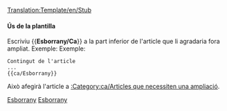 <noinclude>[[Translation:Template/en/Stub]]</noinclude><noinclude></noinclude>{{ca/Metacaixa d'avís| tipus  = informació
| imatge = en/StubIcon.png
| text   = <strong>Esborrany</strong><br>Aques article és un esborrany. Vostè pot col·laborar ampliant-lo.
}}<includeonly>{{{1|[[Category:ca/Articles que necessiten una ampliació]]}}}</includeonly><noinclude>

====Ús de la plantilla====
Escriviu <nowiki>{{</nowiki>'''Esborrany/Ca'''<nowiki>}}</nowiki> a la part inferior de l'article que li agradaria fora ampliat. Exemple:
Exemple:
<pre>
Contingut de l'article
...
{{ca/Esborrany}}
</pre>
Això afegirà l'article a [[:Category:ca/Articles que necessiten una ampliació]].

[[Category:ca/Plantilles|Esborrany]][[Category:ca/Caixes de missatges|Esborrany]]</noinclude>